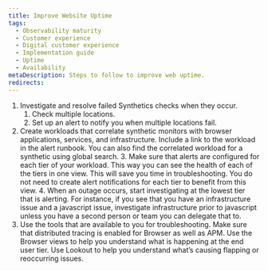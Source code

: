 ```yaml
---
title: Improve Website Uptime
tags:
  - Observability maturity
  - Customer experience
  - Digital customer experience
  - Implementation guide
  - Uptime
  - Availability
metaDescription: Steps to follow to improve web uptime.
redirects:
---
```

1. Investigate and resolve failed Synthetics checks when they occur.
    1. Check multiple locations.
    2. Set up an alert to notify you when multiple locations fail. 
2. Create workloads that correlate synthetic monitors with browser applications, services, and infrastructure.    Include a link to the workload in the alert runbook.  You can also find the correlated workload for a synthetic using global search.
    3. Make sure that alerts are configured for each tier of your workload.  This way you can see the health of each of the tiers in one view.  This will save you time in troubleshooting.  You do not need to create alert notifications for each tier to benefit from this view.
    4. When an outage occurs, start investigating at the lowest tier that is alerting.  For instance, if you see that you have an infrastructure issue and a javascript issue, investigate infrastructure prior to javascript unless you have a second person or team you can delegate that to.  
3. Use the tools that are available to you for troubleshooting.  Make sure that distributed tracing is enabled for Browser as well as APM.  Use the Browser views to help you understand what is happening at the end user tier.  Use Lookout to help you understand what’s causing flapping or reoccurring issues.



